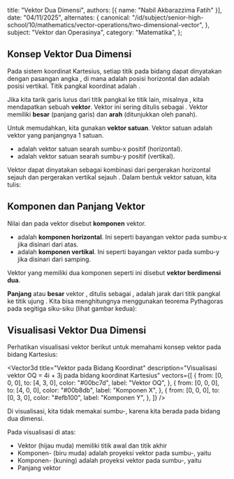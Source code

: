 
  title: "Vektor Dua Dimensi",
  authors: [{ name: "Nabil Akbarazzima Fatih" }],
  date: "04/11/2025",
  alternates: {
    canonical:
      "/id/subject/senior-high-school/10/mathematics/vector-operations/two-dimensional-vector",
  },
  subject: "Vektor dan Operasinya",
  category: "Matematika",
};

## Konsep Vektor Dua Dimensi

Pada sistem koordinat Kartesius, setiap titik pada bidang dapat dinyatakan dengan pasangan angka <InlineMath math="(x, y)" />, di mana <InlineMath math="x" /> adalah posisi horizontal dan <InlineMath math="y" /> adalah posisi vertikal. Titik pangkal koordinat adalah <InlineMath math="O(0, 0)" />.

Jika kita tarik garis lurus dari titik pangkal <InlineMath math="O" /> ke titik lain, misalnya <InlineMath math="Q(x, y)" />, kita mendapatkan sebuah **vektor**. Vektor ini sering ditulis sebagai <InlineMath math="\vec{OQ}" />. Vektor memiliki **besar** (panjang garis) dan **arah** (ditunjukkan oleh panah).

Untuk memudahkan, kita gunakan **vektor satuan**. Vektor satuan adalah vektor yang panjangnya 1 satuan.

- <InlineMath math="\mathbf{i}" /> adalah vektor satuan searah sumbu-x positif (horizontal).
- <InlineMath math="\mathbf{j}" /> adalah vektor satuan searah sumbu-y positif (vertikal).

Vektor <InlineMath math="\vec{OQ}" /> dapat dinyatakan sebagai kombinasi dari pergerakan horizontal sejauh <InlineMath math="x" /> dan pergerakan vertikal sejauh <InlineMath math="y" />. Dalam bentuk vektor satuan, kita tulis:

<BlockMath math="\vec{OQ} = x\mathbf{i} + y\mathbf{j}" />

## Komponen dan Panjang Vektor

Nilai <InlineMath math="x" /> dan <InlineMath math="y" /> pada vektor <InlineMath math="\vec{OQ} = x\mathbf{i} + y\mathbf{j}" /> disebut **komponen** vektor.

- <InlineMath math="x" /> adalah **komponen horizontal**. Ini seperti bayangan vektor
  pada sumbu-x jika disinari dari atas.
- <InlineMath math="y" /> adalah **komponen vertikal**. Ini seperti bayangan vektor
  pada sumbu-y jika disinari dari samping.

Vektor yang memiliki dua komponen seperti ini disebut **vektor berdimensi dua**.

**Panjang** atau **besar** vektor <InlineMath math="\vec{OQ}" />, ditulis sebagai <InlineMath math="|\vec{OQ}|" />, adalah jarak dari titik pangkal <InlineMath math="O" /> ke titik ujung <InlineMath math="Q" />. Kita bisa menghitungnya menggunakan teorema Pythagoras pada segitiga siku-siku <InlineMath math="ORQ" /> (lihat gambar kedua):

<BlockMath math="|\vec{OQ}| = \sqrt{x^2 + y^2}" />

## Visualisasi Vektor Dua Dimensi

Perhatikan visualisasi vektor berikut untuk memahami konsep vektor pada bidang Kartesius:

<Vector3d
  title="Vektor pada Bidang Koordinat"
  description="Visualisasi vektor OQ = 4i + 3j pada bidang koordinat Kartesius"
  vectors={[
    {
      from: [0, 0, 0],
      to: [4, 3, 0],
      color: "#00bc7d",
      label: "Vektor OQ",
    },
    {
      from: [0, 0, 0],
      to: [4, 0, 0],
      color: "#00b8db",
      label: "Komponen X",
    },
    {
      from: [0, 0, 0],
      to: [0, 3, 0],
      color: "#efb100",
      label: "Komponen Y",
    },
  ]}
/>

Di visualisasi, kita tidak memakai sumbu-<InlineMath math="z" />, karena kita berada pada bidang dua dimensi.

Pada visualisasi di atas:

- Vektor <InlineMath math="\vec{OQ}" /> (hijau muda) memiliki titik awal <InlineMath math="O(0,0)" /> dan titik akhir <InlineMath math="Q(4,3)" />
- Komponen-<InlineMath math="X" /> (biru muda) adalah proyeksi vektor <InlineMath math="\vec{OQ}" /> pada sumbu-<InlineMath math="X" />, yaitu <InlineMath math="4\mathbf{i}" />
- Komponen-<InlineMath math="Y" /> (kuning) adalah proyeksi vektor <InlineMath math="\vec{OQ}" /> pada sumbu-<InlineMath math="Y" />, yaitu <InlineMath math="3\mathbf{j}" />
- Panjang vektor <InlineMath math="|\vec{OQ}| = \sqrt{4^2 + 3^2} = \sqrt{16 + 9} = \sqrt{25} = 5" />
